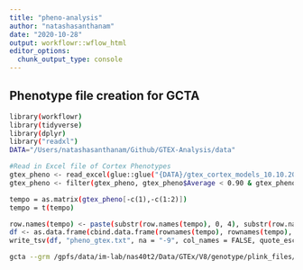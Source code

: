 ```yaml
---
title: "pheno-analysis"
author: "natashasanthanam"
date: "2020-10-28"
output: workflowr::wflow_html
editor_options:
  chunk_output_type: console
---
```


## Phenotype file creation for GCTA
```sh
library(workflowr)
library(tidyverse)
library(dplyr)
library("readxl")
DATA="/Users/natashasanthanam/Github/GTEX-Analysis/data"
```

```sh
#Read in Excel file of Cortex Phenotypes
gtex_pheno <- read_excel(glue::glue("{DATA}/gtex_cortex_models_10.10.20.xlsx" ))
gtex_pheno <- filter(gtex_pheno, gtex_pheno$Average < 0.90 & gtex_pheno$Average > 0.10)

tempo = as.matrix(gtex_pheno[-c(1),-c(1:2)])
tempo = t(tempo)

row.names(tempo) <- paste(substr(row.names(tempo), 0, 4), substr(row.names(tempo), 6, 10), sep="-")
df <- as.data.frame(cbind.data.frame(rownames(tempo), rownames(tempo), tempo))
write_tsv(df, "pheno_gtex.txt", na = "-9", col_names = FALSE, quote_escape = "none")
```

```sh
gcta --grm /gpfs/data/im-lab/nas40t2/Data/GTEx/V8/genotype/plink_files/GTEX_grm_output --pheno /gpfs/data/im-lab/nas40t2/natasha/pheno_gtex.txt --reml --out /gpfs/data/im-lab/nas40t2/natasha/gtex_output
```

